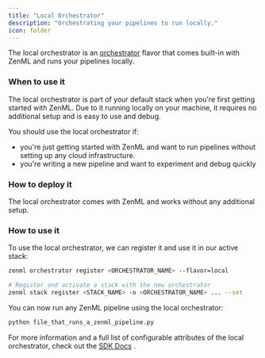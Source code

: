 ```yaml
---
title: "Local Orchestrator"
description: "Orchestrating your pipelines to run locally."
icon: folder
---
```


The local orchestrator is an [orchestrator](/develop/stack-components/orchestrators) flavor that comes built-in with ZenML and runs your pipelines locally.

### When to use it

The local orchestrator is part of your default stack when you're first getting started with ZenML. Due to it running locally on your machine, it requires no additional setup and is easy to use and debug.

You should use the local orchestrator if:

* you're just getting started with ZenML and want to run pipelines without setting up any cloud infrastructure.
* you're writing a new pipeline and want to experiment and debug quickly

### How to deploy it

The local orchestrator comes with ZenML and works without any additional setup.

### How to use it

To use the local orchestrator, we can register it and use it in our active stack:

```bash
zenml orchestrator register <ORCHESTRATOR_NAME> --flavor=local

# Register and activate a stack with the new orchestrator
zenml stack register <STACK_NAME> -o <ORCHESTRATOR_NAME> ... --set
```

You can now run any ZenML pipeline using the local orchestrator:

```bash
python file_that_runs_a_zenml_pipeline.py
```

For more information and a full list of configurable attributes of the local orchestrator, check out the [SDK Docs](https://sdkdocs.zenml.io/latest/core%5Fcode%5Fdocs/core-orchestrators/#zenml.orchestrators.local.local%5Forchestrator.LocalOrchestrator) .

